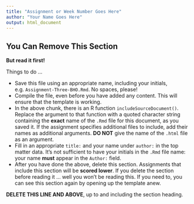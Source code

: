 ```yaml
---
title: "Assignment or Week Number Goes Here"
author: "Your Name Goes Here"
output: html_document
---
```


<!--  Keep this line and the following ones. -----
      Boilerplate Section
```r
library( DCFdevel ) # or the package for your course.
includeSourceDocument("This file.Rmd")
```
---- Keep this line and the preceeding ones. -->

## You Can Remove This Section

**But read it first!**

Things to do ... 

* Save this file using an appropriate name, including your initials, e.g. `Assignment-Three-BHO.Rmd`. No spaces, please!
* Compile the file, even before you have added any content.  This will ensure that the template is working.
* In the above chunk, there is an R function `includeSourceDocument()`.  Replace the argument to that function with a quoted character string containing the **exact** name of the `.Rmd` file for this document, as you saved it.  If the assignment specifies additional files to include, add their names as additional arguments.  **DO NOT** give the name of the `.html` file as an argument.
* Fill in an appropriate `title:` and your name under `author:` in the top matter data.  It's not sufficient to have your initials in the `.Rmd` file name: your name **must** appear in the `Author:` field.
* After you have done the above, delete this section.  Assignments that include this section will be **scored lower**.  If you delete the section before reading it ... well you won't be reading this.  If you need to, you can see this section again by opening up the template anew.

**DELETE THIS LINE AND ABOVE**, up to and including the section heading.  



